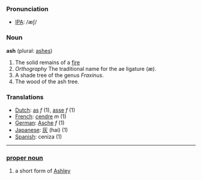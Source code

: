 === Pronunciation ===
*[[International Phonetic Alphabet|IPA]]: /æʃ/

=== Noun ===

'''ash''' (plural: [[ashes]])

#The solid remains of a [[fire]]
#''Orthography'' The traditional name for the ae ligature (æ).
#A shade tree of the genus ''Fraxinus''.
#The wood of the ash tree.

=== Translations ===
*[[Dutch]]: [[as]] ''f'' (1), [[asse]] ''f'' (1)
*[[French]]: [[cendre]] ''m'' (1)
*[[German]]: [[Asche]] ''f'' (1)
*[[Japanese]]: [[灰]] (hai) (1)
*[[Spanish]]: ceniza (1)

----

===[[proper noun]]===

# a short form of [[Ashley]]